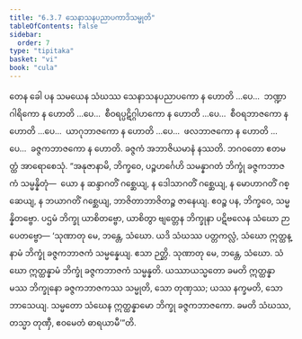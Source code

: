 ```yaml
---
title: "6.3.7 သေနာသနပညာပကာဒိသမ္မုတိ"
tableOfContents: false
sidebar:
  order: 7
type: "tipitaka"
basket: "vi"
book: "cula"
---
```



<DynamicBreadcrumb />

<Division number="327" book="cula">

<Paragraph number="1436" book="cula">
တေန ခေါ ပန သမယေန သံဃဿ သေနာသနပညာပကော န ဟောတိ …ပေ…  ဘဏ္ဍာဂါရိကော န ဟောတိ …ပေ…  စီဝရပ္ပဋိဂ္ဂါဟကော န ဟောတိ …ပေ…  စီဝရဘာဇကော န ဟောတိ …ပေ…  ယာဂုဘာဇကော န ဟောတိ …ပေ…  ဖလဘာဇကော န ဟောတိ …ပေ…  ခဇ္ဇကဘာဇကော န ဟောတိ. ခဇ္ဇကံ အဘာဇိယမာနံ နဿတိ. ဘဂဝတော ဧတမတ္ထံ အာရောစေသုံ. “အနုဇာနာမိ, ဘိက္ခဝေ, ပဉ္စဟင်္ဂေဟိ သမန္နာဂတံ ဘိက္ခုံ ခဇ္ဇကဘာဇကံ သမ္မန္နိတုံ—  ယော န ဆန္ဒာဂတိံ ဂစ္ဆေယျ, န ဒေါသာဂတိံ ဂစ္ဆေယျ, န မောဟာဂတိံ ဂစ္ဆေယျ, န ဘယာဂတိံ ဂစ္ဆေယျ, ဘာဇိတာဘာဇိတဉ္စ ဇာနေယျ. ဧဝဉ္စ ပန, ဘိက္ခဝေ, သမ္မန္နိတဗ္ဗော. ပဌမံ ဘိက္ခု ယာစိတဗ္ဗော, ယာစိတွာ ဗျတ္တေန ဘိက္ခုနာ ပဋိဗလေန သံဃော ဉာပေတဗ္ဗော—
</Paragraph>

<Paragraph number="1437" book="cula">
‘သုဏာတု မေ, ဘန္တေ, သံဃော. ယဒိ သံဃဿ ပတ္တကလ္လံ, သံဃော ဣတ္ထန္နာမံ ဘိက္ခုံ ခဇ္ဇကဘာဇကံ သမ္မန္နေယျ. ဧသာ ဉတ္တိ.
</Paragraph>

<Paragraph number="1438" book="cula">
သုဏာတု မေ, ဘန္တေ, သံဃော. သံဃော ဣတ္ထန္နာမံ ဘိက္ခုံ ခဇ္ဇကဘာဇကံ သမ္မန္နတိ. ယဿာယသ္မတော ခမတိ ဣတ္ထန္နာမဿ ဘိက္ခုနော ခဇ္ဇကဘာဇကဿ သမ္မုတိ, သော တုဏှဿ; ယဿ နက္ခမတိ, သော ဘာသေယျ.
</Paragraph>

<Paragraph number="1439" book="cula">
သမ္မတော သံဃေန ဣတ္ထန္နာမော ဘိက္ခု ခဇ္ဇကဘာဇကော. ခမတိ သံဃဿ, တသ္မာ တုဏှီ, ဧဝမေတံ ဓာရယာမီ’”တိ.
</Paragraph>
</Division>